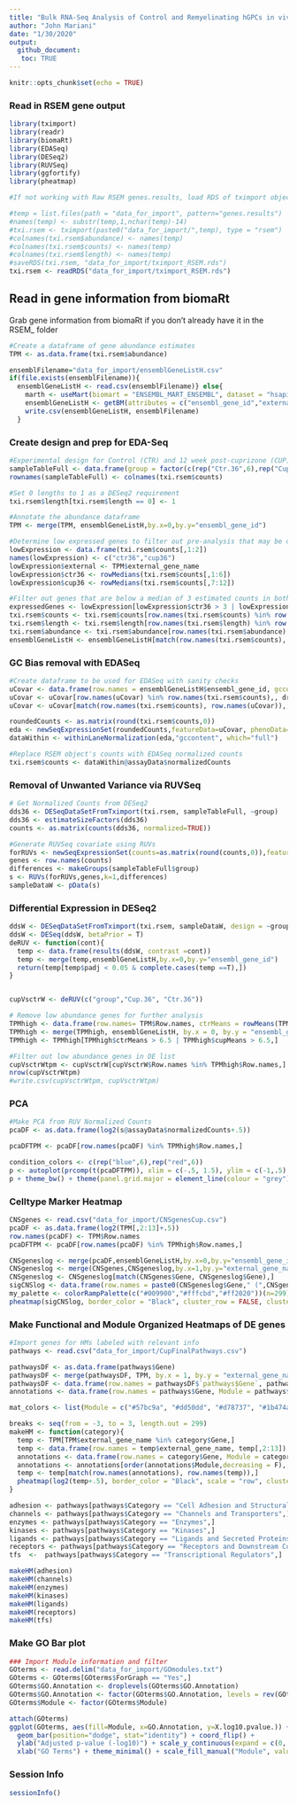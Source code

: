```yaml
---
title: "Bulk RNA-Seq Analysis of Control and Remyelinating hGPCs in vivo"
author: "John Mariani"
date: "1/30/2020"
output: 
  github_document:
   toc: TRUE
---
```


```r
knitr::opts_chunk$set(echo = TRUE)
```

### Read in RSEM gene output
```R
library(tximport)
library(readr)
library(biomaRt)
library(EDASeq)
library(DESeq2)
library(RUVSeq)
library(ggfortify)
library(pheatmap)

#If not working with Raw RSEM genes.results, load RDS of tximport object

#temp = list.files(path = "data_for_import", pattern="genes.results")
#names(temp) <- substr(temp,1,nchar(temp)-14)
#txi.rsem <- tximport(paste0("data_for_import/",temp), type = "rsem")
#colnames(txi.rsem$abundance) <- names(temp)
#colnames(txi.rsem$counts) <- names(temp)
#colnames(txi.rsem$length) <- names(temp)
#saveRDS(txi.rsem, "data_for_import/tximport_RSEM.rds")
txi.rsem <- readRDS("data_for_import/tximport_RSEM.rds")
```

## Read in gene information from biomaRt

Grab gene information from biomaRt if you don't already have it in the RSEM_ folder

```R
#Create a dataframe of gene abundance estimates
TPM <- as.data.frame(txi.rsem$abundance)

ensemblFilename="data_for_import/ensemblGeneListH.csv"
if(file.exists(ensemblFilename)){
  ensemblGeneListH <- read.csv(ensemblFilename)} else{
    marth <- useMart(biomart = "ENSEMBL_MART_ENSEMBL", dataset = "hsapiens_gene_ensembl", host = 'http://dec2017.archive.ensembl.org/')
    ensemblGeneListH <- getBM(attributes = c("ensembl_gene_id","external_gene_name", "gene_biotype", "description", "percentage_gene_gc_content"), filters = "ensembl_gene_id",values = row.names(txi.rsem$counts), mart = marth)
    write.csv(ensemblGeneListH, ensemblFilename)
  }
```

### Create  design and prep for EDA-Seq
```R
#Experimental design for Control (CTR) and 12 week post-cuprizone (CUP) CD140+ hGPC samples
sampleTableFull <- data.frame(group = factor(c(rep("Ctr.36",6),rep("Cup.36",6))))
rownames(sampleTableFull) <- colnames(txi.rsem$counts)

#Set 0 lengths to 1 as a DESeq2 requirement
txi.rsem$length[txi.rsem$length == 0] <- 1

#Annotate the abundance dataframe
TPM <- merge(TPM, ensemblGeneListH,by.x=0,by.y="ensembl_gene_id")

#Determine low expressed genes to filter out pre-analysis that may be due to technical noise
lowExpression <- data.frame(txi.rsem$counts[,1:2])
names(lowExpression) <- c("ctr36","cup36")
lowExpression$external <- TPM$external_gene_name
lowExpression$ctr36 <- rowMedians(txi.rsem$counts[,1:6])
lowExpression$cup36 <- rowMedians(txi.rsem$counts[,7:12])

#Filter out genes that are below a median of 3 estimated counts in both conditions
expressedGenes <- lowExpression[lowExpression$ctr36 > 3 | lowExpression$cup36 > 3,]
txi.rsem$counts <- txi.rsem$counts[row.names(txi.rsem$counts) %in% row.names(expressedGenes),]
txi.rsem$length <- txi.rsem$length[row.names(txi.rsem$length) %in% row.names(expressedGenes),]
txi.rsem$abundance <- txi.rsem$abundance[row.names(txi.rsem$abundance) %in% row.names(expressedGenes),]
ensemblGeneListH <- ensemblGeneListH[match(row.names(txi.rsem$counts), ensemblGeneListH$ensembl_gene_id),]
```

### GC Bias removal with EDASeq
```R
#Create dataframe to be used for EDASeq with sanity checks
uCovar <- data.frame(row.names = ensemblGeneListH$ensembl_gene_id, gccontent = ensemblGeneListH$percentage_gene_gc_content)
uCovar <- uCovar[row.names(uCovar) %in% row.names(txi.rsem$counts),, drop = F]
uCovar <- uCovar[match(row.names(txi.rsem$counts), row.names(uCovar)),, drop = F]

roundedCounts <- as.matrix(round(txi.rsem$counts,0))
eda <- newSeqExpressionSet(roundedCounts,featureData=uCovar, phenoData=data.frame(group = sampleTableFull$group, row.names = row.names(sampleTableFull)))
dataWithin <- withinLaneNormalization(eda,"gccontent", which="full")

#Replace RSEM object's counts with EDASeq normalized counts
txi.rsem$counts <- dataWithin@assayData$normalizedCounts
```

### Removal of Unwanted Variance via RUVSeq
```R
# Get Normalized Counts from DESeq2
dds36 <- DESeqDataSetFromTximport(txi.rsem, sampleTableFull, ~group)
dds36 <- estimateSizeFactors(dds36)
counts <- as.matrix(counts(dds36, normalized=TRUE))

#Generate RUVSeq covariate using RUVs
forRUVs <- newSeqExpressionSet(counts=as.matrix(round(counts,0)),featureData=uCovar, phenoData=data.frame(group = sampleTableFull$group, row.names = row.names(sampleTableFull)))
genes <- row.names(counts)
differences <- makeGroups(sampleTableFull$group)
s <- RUVs(forRUVs,genes,k=1,differences)
sampleDataW <- pData(s)
```

### Differential Expression in DESeq2
```R
ddsW <- DESeqDataSetFromTximport(txi.rsem, sampleDataW, design = ~group + W_1)
ddsW <- DESeq(ddsW, betaPrior = T)
deRUV <- function(cont){
  temp <- data.frame(results(ddsW, contrast =cont))
  temp <- merge(temp,ensemblGeneListH,by.x=0,by.y="ensembl_gene_id")
  return(temp[temp$padj < 0.05 & complete.cases(temp ==T),])
}


cupVsctrW <- deRUV(c("group","Cup.36", "Ctr.36"))

# Remove low abundance genes for further analysis
TPMhigh <- data.frame(row.names= TPM$Row.names, ctrMeans = rowMeans(TPM[,2:7]), ctrMedians = rowMedians(as.matrix(TPM[,2:7])), cupMeans = rowMeans(TPM[,8:13]), cupMedians = rowMedians(as.matrix(TPM[,8:13])))
TPMhigh <- merge(TPMhigh, ensemblGeneListH, by.x = 0, by.y = "ensembl_gene_id")
TPMhigh <- TPMhigh[TPMhigh$ctrMeans > 6.5 | TPMhigh$cupMeans > 6.5,]

#Filter out low abundance genes in DE list
cupVsctrWtpm <- cupVsctrW[cupVsctrW$Row.names %in% TPMhigh$Row.names,]
nrow(cupVsctrWtpm)
#write.csv(cupVsctrWtpm, cupVsctrWtpm)
```

### PCA
```R
#Make PCA from RUV Normalized Counts
pcaDF <- as.data.frame(log2(s@assayData$normalizedCounts+.5))

pcaDFTPM <- pcaDF[row.names(pcaDF) %in% TPMhigh$Row.names,]

condition_colors <- c(rep("blue",6),rep("red",6))
p <- autoplot(prcomp(t(pcaDFTPM)), xlim = c(-.5, 1.5), ylim = c(-1,.5), x = 1, y =2 , size = 2) 
p + theme_bw() + theme(panel.grid.major = element_line(colour = "grey")) + geom_point(colour = condition_colors, stroke =.2)
```
 
### Celltype Marker Heatmap
```R
CNSgenes <- read.csv("data_for_import/CNSgenesCup.csv")
pcaDF <- as.data.frame(log2(TPM[,2:13]+.5))
row.names(pcaDF) <- TPM$Row.names
pcaDFTPM <- pcaDF[row.names(pcaDF) %in% TPMhigh$Row.names,]

CNSgeneslog <- merge(pcaDF,ensemblGeneListH,by.x=0,by.y="ensembl_gene_id")
CNSgeneslog <- merge(CNSgenes,CNSgeneslog,by.x=1,by.y="external_gene_name")
CNSgeneslog <- CNSgeneslog[match(CNSgenes$Gene, CNSgeneslog$Gene),]
sigCNSlog <- data.frame(row.names = paste0(CNSgeneslog$Gene," (",CNSgeneslog$Lineage,")"), CNSgeneslog [,4:15])
my_palette <- colorRampPalette(c("#009900","#fffcbd","#ff2020"))(n=299)
pheatmap(sigCNSlog, border_color = "Black", cluster_row = FALSE, cluster_cols = FALSE, color = my_palette, labels_col = c(rep("",12)), gaps_col = 6)

```

### Make Functional and Module Organized Heatmaps of DE genes

```R
#Import genes for HMs labeled with relevant info
pathways <- read.csv("data_for_import/CupFinalPathways.csv")

pathwaysDF <- as.data.frame(pathways$Gene)
pathwaysDF <- merge(pathwaysDF, TPM, by.x = 1, by.y = "external_gene_name")
pathwaysDF <- data.frame(row.names = pathwaysDF$`pathways$Gene`, pathwaysDF[,3:14])
annotations <- data.frame(row.names = pathways$Gene, Module = pathways$Module)

mat_colors <- list(Module = c("#57bc9a", "#dd50dd", "#d78737", "#1b474a"))

breaks <- seq(from = -3, to = 3, length.out = 299)
makeHM <- function(category){
  temp <- TPM[TPM$external_gene_name %in% category$Gene,]
  temp <- data.frame(row.names = temp$external_gene_name, temp[,2:13])
  annotations <- data.frame(row.names = category$Gene, Module = category$Module)
  annotations <- annotations[order(annotations$Module,decreasing = F),, drop = F]
  temp <- temp[match(row.names(annotations), row.names(temp)),]
  pheatmap(log2(temp+.5), border_color = "Black", scale = "row", cluster_row = FALSE, cluster_cols = FALSE, color = my_palette,  labels_col = c(rep("",12)), gaps_col = 6, cellwidth = 10, cellheight = 10, annotation_row = annotations, annotation_colors = mat_colors, breaks = breaks, annotation_legend = T, legend = T, annotation_names_row = F, main = unique(category$Category))
}

adhesion <- pathways[pathways$Category == "Cell Adhesion and Structural Proteins",]
channels <- pathways[pathways$Category == "Channels and Transporters",]
enzymes <- pathways[pathways$Category == "Enzymes",]
kinases <- pathways[pathways$Category == "Kinases",]
ligands <- pathways[pathways$Category == "Ligands and Secreted Proteins",]
receptors <- pathways[pathways$Category == "Receptors and Downstream Components",]
tfs  <-  pathways[pathways$Category == "Transcriptional Regulators",]  

makeHM(adhesion)  
makeHM(channels) 
makeHM(enzymes)
makeHM(kinases)
makeHM(ligands)
makeHM(receptors)
makeHM(tfs)

```

### Make GO Bar plot
```R
### Import Module information and filter
GOterms <- read.delim("data_for_import/GOmodules.txt")
GOterms <- GOterms[GOterms$ForGraph == "Yes",]
GOterms$GO.Annotation <- droplevels(GOterms$GO.Annotation)
GOterms$GO.Annotation <- factor(GOterms$GO.Annotation, levels = rev(GOterms$GO.Annotation))
GOterms$Module <- factor(GOterms$Module)

attach(GOterms)
ggplot(GOterms, aes(fill=Module, x=GO.Annotation, y=X.log10.pvalue.)) + 
  geom_bar(position="dodge", stat="identity") + coord_flip() +
  ylab("Adjusted p-value (-log10)") + scale_y_continuous(expand = c(0, 0)) +
  xlab("GO Terms") + theme_minimal() + scale_fill_manual("Module", values = c("1" = mat_colors$Module[1], "2" = mat_colors$Module[2], "3" = mat_colors$Module[3], "4" = mat_colors$Module[4]))
```

### Session Info
```R
sessionInfo()
```